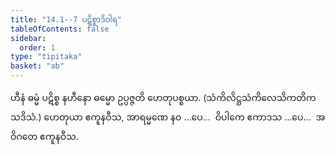 ```yaml
---
title: "14.1--7 ပဋိစ္စာဒိဝါရ"
tableOfContents: false
sidebar:
  order: 1
type: "tipitaka"
basket: "ab"
---
```



<DynamicBreadcrumb />

<Division number="42">

<Paragraph number="113">
ဟီနံ ဓမ္မံ ပဋိစ္စ နဟီနော ဓမ္မော ဥပ္ပဇ္ဇတိ ဟေတုပစ္စယာ. (သံကိလိဋ္ဌသံကိလေသိကတိကသဒိသံ.)
</Paragraph>

<Paragraph number="114">
ဟေတုယာ ဧကူနဝီသ, အာရမ္မဏေ နဝ …ပေ…  ဝိပါကေ ဧကာဒသ …ပေ…  အဝိဂတေ ဧကူနဝီသ.
</Paragraph>
</Division>